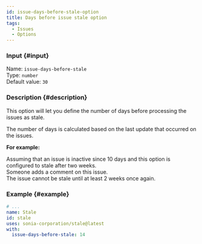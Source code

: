 ```yaml
---
id: issue-days-before-stale-option
title: Days before issue stale option
tags:
  - Issues
  - Options
---
```


### Input {#input}

Name: `issue-days-before-stale`  
Type: `number`  
Default value: `30`

### Description {#description}

This option will let you define the number of days before processing the issues as stale.

The number of days is calculated based on the last update that occurred on the issues.

**For example:**

Assuming that an issue is inactive since 10 days and this option is configured to stale after two weeks.  
Someone adds a comment on this issue.  
The issue cannot be stale until at least 2 weeks once again.

### Example {#example}

```yml {6}
# ...
name: Stale
id: stale
uses: sonia-corporation/stale@latest
with:
  issue-days-before-stale: 14
```
